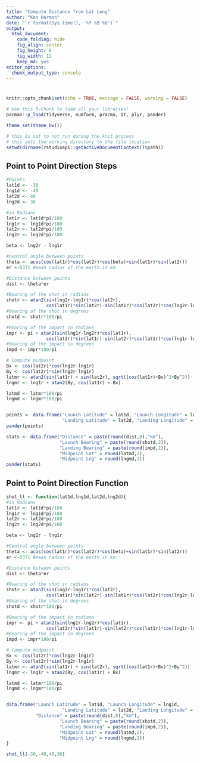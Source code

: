 ```yaml
---
title: "Compute Distance from Lat Long"
author: "Ken Harmon"
date: "`r format(Sys.time(), '%Y %B %d')`"
output:
  html_document:
    code_folding: hide
    fig_align: center
    fig_height: 6
    fig_width: 12
    keep_md: yes
editor_options:
  chunk_output_type: console
---
```


# {.tabset .tabset-fade}

```r
knitr::opts_chunk$set(echo = TRUE, message = FALSE, warning = FALSE)
```

```r
# Use this R-Chunk to load all your libraries!
pacman::p_load(tidyverse, numform, pracma, DT, plyr, pander)

theme_set(theme_bw())
```

```r
# this is set to not run during the knit process
# this sets the working directory to the file location
setwd(dirname(rstudioapi::getActiveDocumentContext()$path))
```

## Point to Point Direction Steps

```r
#Points
lat1d <- -30
lng1d <- -40
lat2d <- 40
lng2d <- 30

#in Radians
lat1r <- lat1d*pi/180 
lng1r <- lng1d*pi/180
lat2r <- lat2d*pi/180 
lng2r <- lng2d*pi/180

beta <- lng2r - lng1r

#Central angle between points
theta <- acos(cos(lat1r)*cos(lat2r)*cos(beta)+sin(lat1r)*sin(lat2r)) 
er <-6371 #mean radius of the earth in km

#Distance between points
dist <- theta*er

#Bearing of the shot in radians
shotr <- atan2(sin(lng2r-lng1r)*cos(lat2r),
               cos(lat1r)*sin(lat2r)-sin(lat1r)*cos(lat2r)*cos(lng2r-lng1r))
#Bearing of the shot in degrees
shotd <- shotr*180/pi

#Bearing of the impact in radians
impr <- pi + atan2(sin(lng1r-lng2r)*cos(lat1r),
               cos(lat2r)*sin(lat1r)-sin(lat2r)*cos(lat1r)*cos(lng1r-lng2r))
#Bearing of the impact in degrees
impd <- impr*180/pi

# Compute midpoint
Bx <- cos(lat2r)*cos(lng2r-lng1r)
By <- cos(lat2r)*sin(lng2r-lng1r)
latmr <- atan2(sin(lat1r) + sin(lat2r), sqrt((cos(lat1r)+Bx)^2+By^2))
lngmr <- lng1r + atan2(By, cos(lat1r) + Bx)

latmd <- latmr*180/pi
lngmd <- lngmr*180/pi


points <- data.frame("Launch Latitude" = lat1d, "Launch Longitude" = lng1d, 
                     "Landing Latitude" = lat2d, "Landing Longitude" = lng2d)
pander(points)

stats <- data.frame("Distance" = paste(round(dist,0),"km"),
                    "Launch Bearing" = paste(round(shotd,2)),
                    "Landing Bearing" = paste(round(impd,2)),
                    "Midpoint Lat" = round(latmd,2),
                    "Midpoint Lng" = round(lngmd,2))
pander(stats)
```

## Point to Point Direction Function

```r

shot_ll <- function(lat1d,lng1d,lat2d,lng2d){
#in Radians
lat1r <- lat1d*pi/180 
lng1r <- lng1d*pi/180
lat2r <- lat2d*pi/180 
lng2r <- lng2d*pi/180

beta <- lng2r - lng1r

#Central angle between points
theta <- acos(cos(lat1r)*cos(lat2r)*cos(beta)+sin(lat1r)*sin(lat2r)) 
er <-6371 #mean radius of the earth in km

#Distance between points
dist <- theta*er

#Bearing of the shot in radians
shotr <- atan2(sin(lng2r-lng1r)*cos(lat2r),
               cos(lat1r)*sin(lat2r)-sin(lat1r)*cos(lat2r)*cos(lng2r-lng1r))
#Bearing of the shot in degrees
shotd <- shotr*180/pi

#Bearing of the impact in radians
impr <- pi + atan2(sin(lng1r-lng2r)*cos(lat1r),
               cos(lat2r)*sin(lat1r)-sin(lat2r)*cos(lat1r)*cos(lng1r-lng2r))
#Bearing of the impact in degrees
impd <- impr*180/pi

# Compute midpoint
Bx <- cos(lat2r)*cos(lng2r-lng1r)
By <- cos(lat2r)*sin(lng2r-lng1r)
latmr <- atan2(sin(lat1r) + sin(lat2r), sqrt((cos(lat1r)+Bx)^2+By^2))
lngmr <- lng1r + atan2(By, cos(lat1r) + Bx)

latmd <- latmr*180/pi
lngmd <- lngmr*180/pi


data.frame("Launch Latitude" = lat1d, "Launch Longitude" = lng1d, 
                     "Landing Latitude" = lat2d, "Landing Longitude" = lng2d,
           "Distance" = paste(round(dist,0),"km"),
                    "Launch Bearing" = paste(round(shotd,2)),
                    "Landing Bearing" = paste(round(impd,2)),
                    "Midpoint Lat" = round(latmd,2),
                    "Midpoint Lng" = round(lngmd,2))
}
```

```r
shot_ll(-30,-40,40,30)
```

